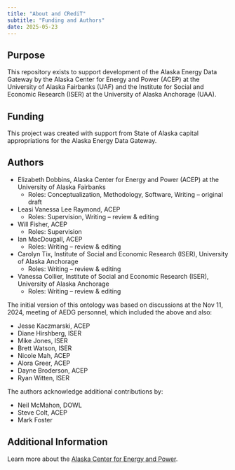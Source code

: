 ```yaml
---
title: "About and CRediT"
subtitle: "Funding and Authors"
date: 2025-05-23
---
```


## Purpose

This repository exists to support development of the Alaska Energy Data Gateway by the Alaska Center for Energy and Power (ACEP) at the University of Alaska Fairbanks (UAF) and the Institute for Social and Economic Research (ISER) at the University of Alaska Anchorage (UAA).

## Funding

This project was created with support from State of Alaska capital appropriations for the Alaska Energy Data Gateway.

## Authors

- Elizabeth Dobbins, Alaska Center for Energy and Power (ACEP) at the University of Alaska Fairbanks
  - Roles: Conceptualization, Methodology, Software, Writing – original draft
- Leasi Vanessa Lee Raymond, ACEP
  - Roles: Supervision, Writing – review & editing
- Will Fisher, ACEP
  - Roles: Supervision
- Ian MacDougall, ACEP
  - Roles: Writing – review & editing
- Carolyn Tix, Institute of Social and Economic Research (ISER), University of Alaska Anchorage
  - Roles: Writing – review & editing
- Vanessa Collier, Institute of Social and Economic Research (ISER), University of Alaska Anchorage
  - Roles: Writing – review & editing

The initial version of this ontology was based on discussions at the Nov 11, 2024, meeting of AEDG personnel, which included the above and also:

- Jesse Kaczmarski, ACEP
- Diane Hirshberg, ISER
- Mike Jones, ISER
- Brett Watson, ISER
- Nicole Mah, ACEP
- Alora Greer, ACEP
- Dayne Broderson, ACEP
- Ryan Witten, ISER

The authors acknowledge additional contributions by:

- Neil McMahon, DOWL
- Steve Colt, ACEP
- Mark Foster

## Additional Information

Learn more about the [Alaska Center for Energy and Power](https://www.uaf.edu/acep/about/index.php).
